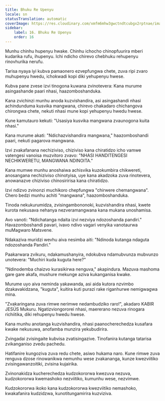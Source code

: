 ```yaml
---
title: Bhuku Re Upenyu
locale: sn
statusTranslation: automatic
coverImage: https://res.cloudinary.com/xmfm6mhw3gwctndtcubgx2rptnae/image/upload/v1740468922/small_cover_tratado_de_psicologia_revolucionaria_a4c0dca4e0.webp
sidebar:
    label: 16. Bhuku Re Upenyu
    order: 16
---
```

Munhu chinhu hupenyu hwake. Chinhu ichocho chinopfuurira mberi kudarika rufu, ihupenyu. Ichi ndicho chirevo chebhuku rehupenyu rinovhurika nerufu.

Tarisa nyaya iyi kubva pamaonero ezvepfungwa chete, zuva ripi zvaro muhupenyu hwedu, ichokwadi kopi diki yehupenyu hwese.

Kubva pane zvese izvi tinogona kuwana zvinotevera: Kana murume asingashande paari nhasi, haazomboshanduka.

Kana zvichinzi munhu anoda kuzvishandira, asi asingashandi nhasi achindunduma kusvika mangwana, chirevo chakadaro chichangova chirongwa chete, nekuti nhasi mune kopi yehupenyu hwedu hwese.

Kune kamutauro kekuti: "Usasiya kusvika mangwana zvaunogona kuita nhasi."

Kana murume akati: "Ndichazvishandira mangwana," haazomboshandi paari, nekuti pagarova mangwana.

Izvi zvakafanana nechiziviso, chiziviso kana chiratidzo icho vamwe vatengesi vanoisa muzvitoro zvavo: "NHASI HANDITENGESI NECHIKWERETU, MANGWANA NDINOITA."

Kana mumwe munhu anoshaiwa achisvika kuzokumbira chikwereti, anosangana nechiziviso chinotyisa, uye kana akadzoka zuva rinotevera, anowanazve chiziviso chinosiririsa kana chiratidzo.

Izvi ndizvo zvinonzi muchikoro chepfungwa "chirwere chemangwana". Chero bedzi munhu achiti "mangwana", haazomboshanduka.

Tinoda nekukurumidza, zvisingambononoki, kuzvishandira nhasi, kwete kurota nekusava nehanya nezveramangwana kana mukana unoshamisa.

Avo vanoti: "Ndichatanga ndaita izvi nezviya ndozoshanda pandiri." Havazomboshandi pavari, ivavo ndivo vagari venyika vanotaurwa muMagwaro Matsvene.

Ndakaziva muridzi wevhu aiva nesimba aiti: "Ndinoda kutanga ndaguta ndozoshanda Pandiri."

Paakarwara zvikuru, ndakamushanyira, ndokubva ndamubvunza mubvunzo unotevera: "Muchiri kuda kuguta here?"

"Ndinodemba chaizvo kurasikirwa nenguva," akapindura. Mazuva mashoma gare gare akafa, mushure mekunge aziva kukanganisa kwake.

Murume uyo aiva neminda yakawanda, asi aida kutora nzvimbo dzakavakidzana, "kuguta", kuitira kuti purazi rake riganhurwe nemigwagwa mina.

"Zvakaringana zuva rimwe nerimwe nedambudziko raro!", akadaro KABIR JESÚS Mukuru. Ngatizviongororei nhasi, maererano nezuva rinogara richiitika, diki rehupenyu hwedu hwese.

Kana munhu anotanga kuzvishandira, nhasi paanocherechedza kusafara kwake nekusuwa, anofamba munzira yekubudirira.

Zvingadai zvisingaite kubvisa zvatisingazive. Tinofanira kutanga tatarisa zvikanganiso zvedu pachedu.

Hatifanire kungoziva zuva redu chete, asiwo hukama naro. Kune rimwe zuva renguva dzose rinowanikwa nemunhu wese zvakananga, kunze kwezviitiko zvisingawanzoitiki, zvisina kujairika.

Zvinonakidza kucherechedza kudzokororwa kwezuva nezuva, kudzokororwa kwemashoko nezviitiko, kumunhu wese, nezvimwe.

Kudzokororwa ikoko kana kudzokororwa kwezviitiko nemashoko, kwakafanira kudzidzwa, kunotitungamirira kuzviziva.

